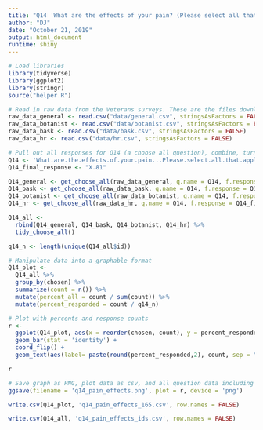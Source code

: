 ```yaml
---
title: "Q14 'What are the effects of your pain? (Please select all that apply)' (National Veterans)"
author: "DJ"
date: "October 21, 2019"
output: html_document
runtime: shiny
---
```


```r
# Load libraries
library(tidyverse)
library(ggplot2)
library(stringr)
source("helper.R")
```

```r
# Read in raw data from the Veterans surveys. These are the files downloaded from survey monkey saved as a .csv
raw_data_general <- read.csv("data/general.csv", stringsAsFactors = FALSE)
raw_data_botanist <- read.csv("data/botanist.csv", stringsAsFactors = FALSE)
raw_data_bask <- read.csv("data/bask.csv", stringsAsFactors = FALSE)
raw_data_hr <- read.csv("data/hr.csv", stringsAsFactors = FALSE)
```

```r
# Pull out all responses for Q14 (a choose all question), combine, turn into a tidy data format for further processing then determine 'question n'
Q14 <- 'What.are.the.effects.of.your.pain...Please.select.all.that.apply.'
Q14_final_response <- "X.81"

Q14_general <- get_choose_all(raw_data_general, q.name = Q14, f.response = Q14_final_response)
Q14_bask <- get_choose_all(raw_data_bask, q.name = Q14, f.response = Q14_final_response)
Q14_botanist <- get_choose_all(raw_data_botanist, q.name = Q14, f.response = Q14_final_response)
Q14_hr <- get_choose_all(raw_data_hr, q.name = Q14, f.response = Q14_final_response)

Q14_all <- 
  rbind(Q14_general, Q14_bask, Q14_botanist, Q14_hr) %>%
  tidy_choose_all()

q14_n <- length(unique(Q14_all$id))
```

```r
# Manipulate data into a graphable format
Q14_plot <-
  Q14_all %>%
  group_by(chosen) %>%
  summarize(count = n()) %>%
  mutate(percent_all = count / sum(count)) %>%
  mutate(percent_responded = count / q14_n)
```

```r
# Plot with percents and response counts
r <- 
  ggplot(Q14_plot, aes(x = reorder(chosen, count), y = percent_responded)) +
  geom_bar(stat = 'identity') +
  coord_flip() +
  geom_text(aes(label= paste(round(percent_responded,2), count, sep = "***")))

r
```

```r
# Save graph as PNG, plot data as csv, and all question data including response IDs as csv (save question n and N at end of plot file as "_x.x")
ggsave(filename = 'q14_pain_effects.png', plot = r, device = 'png')

write.csv(Q14_plot, 'q14_pain_effects_165.csv', row.names = FALSE)

write.csv(Q14_all, 'q14_pain_effects_ids.csv', row.names = FALSE)
```